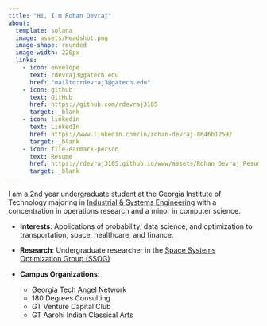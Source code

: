 ```yaml
---
title: "Hi, I'm Rohan Devraj"
about: 
  template: solana
  image: assets/Headshot.png
  image-shape: rounded
  image-width: 220px
  links: 
    - icon: envelope
      text: rdevraj3@gatech.edu
      href: "mailto:rdevraj3@gatech.edu"
    - icon: github
      text: GitHub
      href: https://github.com/rdevraj3105
      target: _blank
    - icon: linkedin
      text: LinkedIn
      href: https://www.linkedin.com/in/rohan-devraj-8646b1259/
      target: _blank
    - icon: file-earmark-person
      text: Resume
      href: https://rdevraj3105.github.io/www/assets/Rohan_Devraj_Resume.pdf
      target: _blank
---
```




</style>

<p class="large-text">
I am a 2nd year undergraduate student at the Georgia Institute of Technology majoring in <a href="https://www.isye.gatech.edu" target="_blank">Industrial & Systems Engineering</a> with a concentration in operations research and a minor in computer science. 

- **Interests**: Applications of probability, data science, and optimization to transportation, space, healthcare, and finance.
  
- **Research**: Undergraduate researcher in the <a href="https://ssog.ae.gatech.edu" target="_blank">Space Systems Optimization Group (SSOG)</a>
  
- **Campus Organizations**: 
  - <a href="https://gtangelnetwork.com/about" target="_blank">Georgia Tech Angel Network</a>
  - 180 Degrees Consulting
  - GT Venture Capital Club
  - GT Aarohi Indian Classical Arts

